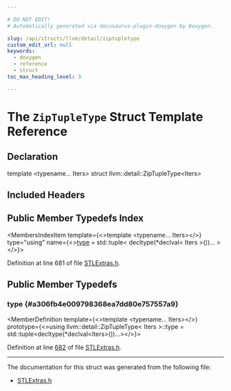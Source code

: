 ```yaml
---

# DO NOT EDIT!
# Automatically generated via docusaurus-plugin-doxygen by Doxygen.

slug: /api/structs/llvm/detail/ziptupletype
custom_edit_url: null
keywords:
  - doxygen
  - reference
  - struct
toc_max_heading_level: 3

---
```





# The `ZipTupleType` Struct Template Reference

<DoxygenPage pluginConfig={pluginConfig}>



## Declaration

<CodeBlock>template &lt;typename... Iters&gt;
struct llvm::detail::ZipTupleType&lt;Iters&gt;</CodeBlock>

## Included Headers

<IncludesList>
<IncludesListItem
  filePath="llvm/ADT/STLExtras.h"
  permalink="/docs/api/files/include/include/llvm/include/llvm/adt/stlextras-h"
  isLocal="true" />
</IncludesList>

## Public Member Typedefs Index

<MembersIndex>

<MembersIndexItem
  template={<>template &lt;typename... Iters&gt;</>}
  type="using"
  name={<><a href="#a306fb4e009798368ea7dd80e757557a9">type</a> = std::tuple&lt; decltype(&#42;declval&lt; Iters &gt;())... &gt;</>}>
</MembersIndexItem>

</MembersIndex>


Definition at line 681 of file <a href="/docs/api/files/include/include/llvm/include/llvm/adt/stlextras-h">STLExtras.h</a>.

<SectionDefinition>

## Public Member Typedefs

### type {#a306fb4e009798368ea7dd80e757557a9}

<MemberDefinition
  template={<>template &lt;typename... Iters&gt;</>}
  prototype={<>using llvm::detail::ZipTupleType&lt; Iters &gt;::type =  std::tuple&lt;decltype(&#42;declval&lt;Iters&gt;())...&gt;</>}>

Definition at line <a href="/docs/api/files/include/include/llvm/include/llvm/adt/stlextras-h/#l00682">682</a> of file <a href="/docs/api/files/include/include/llvm/include/llvm/adt/stlextras-h">STLExtras.h</a>.
</MemberDefinition>

</SectionDefinition>

<hr/>

The documentation for this struct was generated from the following file:

<ul>
<li><a href="/docs/api/files/include/include/llvm/include/llvm/adt/stlextras-h">STLExtras.h</a></li>
</ul>

</DoxygenPage>

